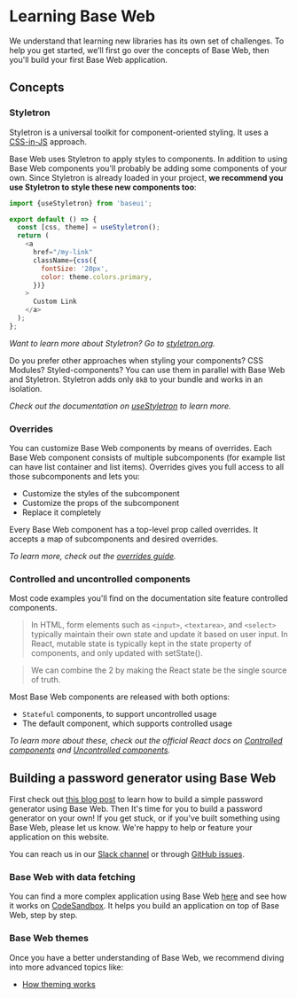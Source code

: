 <!--
Copyright (c) Uber Technologies, Inc.

This source code is licensed under the MIT license found in the
LICENSE file in the root directory of this source tree.
-->



# Learning Base Web

We understand that learning new libraries has its own set of challenges. To help you get started, we’ll first go over the concepts of Base Web, 
then you'll build your first Base Web application.

## Concepts

### Styletron

Styletron is a universal toolkit for component-oriented styling. It uses a [CSS-in-JS](https://github.com/tuchk4/awesome-css-in-js/) approach.

Base Web uses Styletron to apply styles to components. In addition to using Base Web components you'll probably be adding some components of your own. Since Styletron is
already loaded in your project, **we recommend you use Styletron to style these new components too**:

```js
import {useStyletron} from 'baseui';

export default () => {
  const [css, theme] = useStyletron();
  return (
    <a
      href="/my-link"
      className={css({
        fontSize: '20px',
        color: theme.colors.primary,
      })}
    >
      Custom Link
    </a>
  );
};
```

_Want to learn more about Styletron? Go to [styletron.org](https://www.styletron.org)._

Do you prefer other approaches when styling your components? CSS Modules? Styled-components?
You can use them in parallel with Base Web and Styletron. Styletron adds only `8kB` to your bundle
and works in an isolation.

_Check out the documentation on [useStyletron](/components/use-styletron/) to learn more._

### Overrides

You can customize Base Web components by means of overrides. Each Base Web component consists of multiple subcomponents (for example list can have list container and list items). Overrides gives you full access to all those subcomponents and lets you:

- Customize the styles of the subcomponent
- Customize the props of the subcomponent
- Replace it completely

Every Base Web component has a top-level prop called overrides. It accepts a map of subcomponents
and desired overrides.

_To learn more, check out the [overrides guide](/guides/understanding-overrides/)._

### Controlled and uncontrolled components

Most code examples you'll find on the documentation site feature controlled components.

> In HTML, form elements such as `<input>`, `<textarea>`, and `<select>` typically maintain their own
> state and update it based on user input. In React, mutable state is typically
> kept in the state property of components, and only updated with setState().

> We can combine the 2 by making the React state be the single source of truth.

Most Base Web components are released with both options:

- `Stateful` components, to support uncontrolled usage
- The default component, which supports controlled usage

_To learn more about these, check out the official React docs on
[Controlled components](https://reactjs.org/docs/forms.html#controlled-components)
and [Uncontrolled components](https://reactjs.org/docs/uncontrolled-components.html)._

## Building a password generator using Base Web

First check out [this blog post](/blog/getting-started-with-base-web/)
to learn how to build a simple password generator using Base Web.
Then It's time for you to build a password generator on your own! If you get stuck, or if you've built something using Base Web,
please let us know. We're happy to help or feature your application on this website.

You can reach us in our [Slack channel](https://join.slack.com/t/baseui/shared_invite/zt-5f1s4d10-1D2uywAECAG50m64PTH9cw)
or through [GitHub issues](https://github.com/uber/baseweb/issues).

### Base Web with data fetching

You can find a more complex application using Base Web [here](https://github.com/tajo/fusion-baseui) and see how it works on [CodeSandbox](https://codesandbox.io/s/strange-shadow-0lhyw). It helps you build an application
on top of Base Web, step by step.

### Base Web themes

Once you have a better understanding of Base Web, we recommend diving into more advanced topics like:

- [How theming works](/guides/theming)
